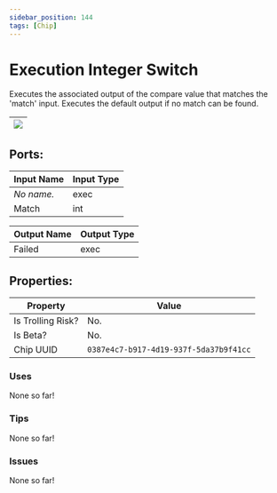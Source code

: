 ```yaml
---
sidebar_position: 144
tags: [Chip]
---
```


# Execution Integer Switch


Executes the associated output of the compare value that matches the 'match' input. Executes the default output if no match can be found.

| ![](https://images-ext-2.discordapp.net/external/MPmIaQzlEPmgGWlgi-WxBBXt0Bjv_zWPkg1y1f_sy3s/https/www.recroomcircuits.com/image/circuit/absolute-value?width=206&height=108) |
|-----|

## Ports:

| Input Name | Input Type |
|-----------|-----------|
| *No name.* | exec |
| Match | int |

| Output Name | Output Type |
|-----------|-----------|
| Failed | exec |

## Properties:

| Property  | Value |
|-------------------|-----------|
| Is Trolling Risk? | No. |
| Is Beta? | No. |
| Chip UUID | `0387e4c7-b917-4d19-937f-5da37b9f41cc` |

### Uses

None so far!

### Tips

None so far!

### Issues

None so far!